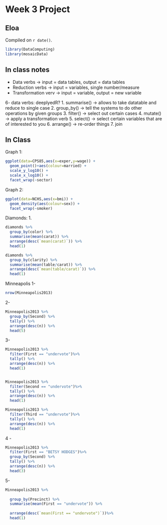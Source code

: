 # Week 3 Project

## Eloa

<!-- leave this material as is -->
Compiled on `r date()`.

```r
library(DataComputing)
library(mosaicData)
```
<!-- put your content after this line -->
## In class notes

- Data verbs -> input = data tables, output = data tables
- Reduction verbs -> input = variables, single number/measure
- Transformation verv -> input = variable, output = new variable

6- data verbs:
deeplyedR?
1. summarise() -> allows to take datatable and reduce to single case
2. group_by() -> tell the systems to do other operations by given groups
3. filter() -> select out certain cases
4. mutate() -> apply a transformation verb
5. select() -> select certain variables that are of interested to you
6. arrange() -> re-order things 
7. join

## In Class 

Graph 1:
```r

ggplot(data=CPS85,aes(x=exper,y=wage)) +
  geom_point()+aes(colour=married) +
  scale_y_log10() +
  scale_x_log10() +
  facet_wrap(~sector) 
```

Graph 2:
```r

ggplot(data=NCHS,aes(x=bmi)) +
  geom_density(aes(colour=sex)) +
  facet_wrap(~smoker) 
```

Diamonds:
1.
```r
diamonds %>%
  group_by(color) %>%
  summarise(mean(carat)) %>%
  arrange(desc(`mean(carat)`)) %>% 
  head(1)

```

```r
diamonds %>%
  group_by(clarity) %>%
  summarise(mean(table/carat)) %>%
  arrange(desc(`mean(table/carat)`)) %>% 
  head(1)

```


Minneapolis
1-
```r
nrow(Minneapolis2013)
```
2-
```r
Minneapolis2013 %>%
  group_by(Second) %>%
  tally() %>%
  arrange(desc(n)) %>% 
  head(5)

```
3-
```r
Minneapolis2013 %>%
  filter(First == "undervote")%>%
  tally() %>%
  arrange(desc(n)) %>% 
  head(1)


Minneapolis2013 %>%
  filter(Second == "undervote")%>%
  tally() %>%
  arrange(desc(n)) %>% 
  head(1)

Minneapolis2013 %>%
  filter(Third == "undervote")%>%
  tally() %>%
  arrange(desc(n)) %>% 
  head(1)
```



4 - 
```r
Minneapolis2013 %>%
  filter(First == "BETSY HODGES")%>%
  group_by(Second) %>%
  tally() %>%
  arrange(desc(n)) %>% 
  head(3)

```

5-
```r
Minneapolis2013 %>%
  
  group_by(Precinct) %>%
  summarise(mean(First == "undervote")) %>%
  
  arrange(desc(`mean(First == "undervote")`))%>%
  head(1)

```
